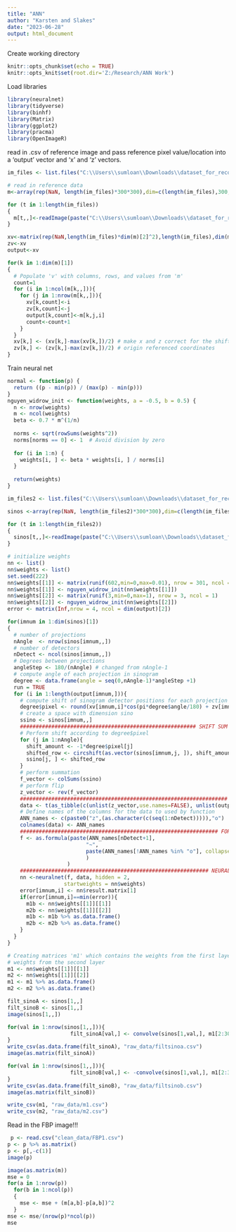 ```yaml
---
title: "ANN"
author: "Karsten and Slakes"
date: "2023-06-28"
output: html_document
---
```


Create working directory
```r
knitr::opts_chunk$set(echo = TRUE)
knitr::opts_knit$set(root.dir='Z:/Research/ANN Work')
```



Load libraries
```r
library(neuralnet)
library(tidyverse)
library(binhf)
library(Matrix)
library(ggplot2)
library(pracma)
library(OpenImageR)
```

read in .csv of reference image and pass reference pixel value/location into a 'output' vector and 'x' and 'z' vectors. 

```r
im_files <- list.files("C:\\Users\\sumloan\\Downloads\\dataset_for_reconstruction-master\\dataset_for_reconstruction-master\\dataset4\\training\\GT_png_500")

# read in reference data
m<-array(rep(NaN, length(im_files)*300*300),dim=c(length(im_files),300,300))

for (t in 1:length(im_files))
{
  m[t,,]<-readImage(paste("C:\\Users\\sumloan\\Downloads\\dataset_for_reconstruction-master\\dataset_for_reconstruction-master\\dataset4\\training\\GT_png_500\\",im_files[t],sep=""))
}

xv<-matrix(rep(NaN,length(im_files)*dim(m)[2]^2),length(im_files),dim(m)[2]^2)
zv<-xv
output<-xv

for(k in 1:dim(m)[1])
{
  # Populate 'v' with columns, rows, and values from 'm'
  count=1
  for (i in 1:ncol(m[k,,])){
    for (j in 1:nrow(m[k,,])){
      xv[k,count]<-i
      zv[k,count]<-j
      output[k,count]<-m[k,j,i]
      count<-count+1
    }
  }
  xv[k,] <- (xv[k,]-max(xv[k,])/2) # make x and z correct for the shift flip sum code
  zv[k,] <- (zv[k,]-max(zv[k,])/2) # origin referenced coordinates
}
```



Train neural net
```r
normal <- function(p) {
  return ((p - min(p)) / (max(p) - min(p)))
}
nguyen_widrow_init <- function(weights, a = -0.5, b = 0.5) {
  n <- nrow(weights)
  m <- ncol(weights)
  beta <- 0.7 * m^(1/n)
  
  norms <- sqrt(rowSums(weights^2))
  norms[norms == 0] <- 1  # Avoid division by zero
  
  for (i in 1:n) {
    weights[i, ] <- beta * weights[i, ] / norms[i]
  }
  
  return(weights)
}

im_files2 <- list.files("C:\\Users\\sumloan\\Downloads\\dataset_for_reconstruction-master\\dataset_for_reconstruction-master\\dataset4\\training\\sinogram_500")

sinos <-array(rep(NaN, length(im_files2)*300*300),dim=c(length(im_files2),300,300))

for (t in 1:length(im_files2))
{
  sinos[t,,]<-readImage(paste("C:\\Users\\sumloan\\Downloads\\dataset_for_reconstruction-master\\dataset_for_reconstruction-master\\dataset4\\training\\sinogram_500\\",im_files2[t],sep=""))
}

# initialize weights
nn <- list()
nn$weights <- list()
set.seed(222) 
nn$weights[[1]] <- matrix(runif(602,min=0,max=0.01), nrow = 301, ncol = 2)
nn$weights[[1]] <- nguyen_widrow_init(nn$weights[[1]])
nn$weights[[2]] <- matrix(runif(3,min=0,max=1), nrow = 3, ncol = 1)
nn$weights[[2]] <- nguyen_widrow_init(nn$weights[[2]])
error <- matrix(Inf,nrow = 4, ncol = dim(output)[2])

for(imnum in 1:dim(sinos)[1])
{
  # number of projections
  nAngle  <- nrow(sinos[imnum,,])
  # number of detectors
  nDetect <- ncol(sinos[imnum,,])
  # Degrees between projections
  angleStep <- 180/(nAngle) # changed from nAngle-1
  # compute angle of each projection in sinogram
  degree <- data.frame(angle = seq(0,nAngle-1)*angleStep +1) 
  run = TRUE
  for (i in 1:length(output[imnum,])){
    # compute shift of sinogram detector positions for each projection based on current image pixel
    degree$pixel <- round(xv[imnum,i]*cos(pi*degree$angle/180) + zv[imnum,i]*sin(pi*degree$angle/180))
    # create a space with dimension sino
    ssino <- sinos[imnum,,]   
    ######################################################## SHIFT SUM FLIP 
    # Perform shift according to degree$pixel
    for (j in 1:nAngle){ 
      shift_amount <- -1*degree$pixel[j]
      shifted_row <- circshift(as.vector(sinos[imnum,j, ]), shift_amount)
      ssino[j, ] <- shifted_row
    }
    # perform summation
    f_vector <- colSums(ssino) 
    # perform flip
    z_vector <- rev(f_vector)  
    ################################################################## DATA
    data <- t(as_tibble(c(unlist(z_vector,use.names=FALSE), unlist(output[i],use.names=FALSE))))
    # Define names of the columns for the data to used by function 
    ANN_names <- c(paste0("z",(as.character(c(seq(1:nDetect))))),"o") 
    colnames(data) <- ANN_names
    ############################################################### FORMULA
    f <- as.formula(paste(ANN_names[nDetect+1],
                         "~",
                         paste(ANN_names[!ANN_names %in% "o"], collapse = " + ")
                         )
                   ) 
    ############################################################ NEURAL NET
    nn <-neuralnet(f, data, hidden = 2,
                  startweights = nn$weights)
    error[imnum,i] <- nn$result.matrix[1]
    if(error[imnum,i]==min(error)){
      m1b <- nn$weights[[1]][[1]]
      m2b <- nn$weights[[1]][[2]]
      m1b <- m1b %>% as.data.frame()
      m2b <- m2b %>% as.data.frame()
    }
  }
}

# Creating matrices 'm1' which contains the weights from the first layer and 'm2' which contains the
# weights from the second layer
m1 <- nn$weights[[1]][[1]]
m2 <- nn$weights[[1]][[2]]
m1 <- m1 %>% as.data.frame()
m2 <- m2 %>% as.data.frame()
```

```r
filt_sinoA <- sinos[1,,]
filt_sinoB <- sinos[1,,]
image(sinos[1,,])

for(val in 1:nrow(sinos[1,,])){
                    filt_sinoA[val,] <- convolve(sinos[1,val,], m1[2:301,1], type ="circular")
}
write_csv(as.data.frame(filt_sinoA), "raw_data/filtsinoa.csv")
image(as.matrix(filt_sinoA))

for(val in 1:nrow(sinos[1,,])){
                    filt_sinoB[val,] <- -convolve(sinos[1,val,], m1[2:301,2], type ="circular")
}
write_csv(as.data.frame(filt_sinoB), "raw_data/filtsinob.csv")
image(as.matrix(filt_sinoB))

write_csv(m1, "raw_data/m1.csv")
write_csv(m2, "raw_data/m2.csv")

```


Read in the FBP image!!!

```r
 p <- read.csv("clean_data/FBP1.csv")
p <- p %>% as.matrix()
p <- p[,-c(1)]
image(p)
```
```r
image(as.matrix(m))
mse = 0
for(a in 1:nrow(p))
  for(b in 1:ncol(p))
  {
    mse <- mse + (m[a,b]-p[a,b])^2
  }
mse <- mse/(nrow(p)*ncol(p))
mse
```


